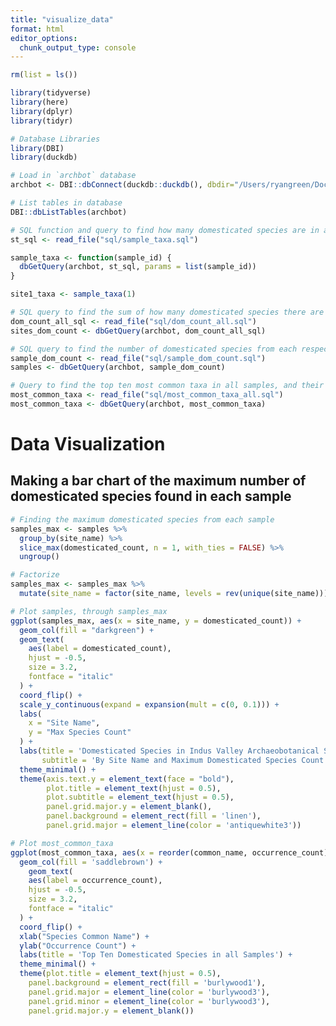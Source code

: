 ```yaml
---
title: "visualize_data"
format: html
editor_options: 
  chunk_output_type: console
---
```


```r
rm(list = ls())

library(tidyverse)
library(here)
library(dplyr)
library(tidyr)

# Database Libraries
library(DBI)
library(duckdb)
```

```r
# Load in `archbot` database
archbot <- DBI::dbConnect(duckdb::duckdb(), dbdir="/Users/ryangreen/Documents/Main/UCSB_MEDS/EDS_213_DataManagement/Indus_Archaeobotanical/archbot.db")
```

```r
# List tables in database
DBI::dbListTables(archbot)
```

```r
# SQL function and query to find how many domesticated species are in a sample of choice
st_sql <- read_file("sql/sample_taxa.sql")

sample_taxa <- function(sample_id) {
  dbGetQuery(archbot, st_sql, params = list(sample_id))
}

site1_taxa <- sample_taxa(1)
```

```r
# SQL query to find the sum of how many domesticated species there are at every site
dom_count_all_sql <- read_file("sql/dom_count_all.sql")
sites_dom_count <- dbGetQuery(archbot, dom_count_all_sql)
```

```r
# SQL query to find the number of domesticated species from each respective sample
sample_dom_count <- read_file("sql/sample_dom_count.sql")
samples <- dbGetQuery(archbot, sample_dom_count)
```

```r
# Query to find the top ten most common taxa in all samples, and their scientific/common names
most_common_taxa <- read_file("sql/most_common_taxa_all.sql")
most_common_taxa <- dbGetQuery(archbot, most_common_taxa)
```

# Data Visualization
## Making a bar chart of the maximum number of domesticated species found in each sample

```r
# Finding the maximum domesticated species from each sample
samples_max <- samples %>%
  group_by(site_name) %>%
  slice_max(domesticated_count, n = 1, with_ties = FALSE) %>%
  ungroup()

# Factorize
samples_max <- samples_max %>%
  mutate(site_name = factor(site_name, levels = rev(unique(site_name))))
```

```r
# Plot samples, through samples_max
ggplot(samples_max, aes(x = site_name, y = domesticated_count)) +
  geom_col(fill = "darkgreen") +
  geom_text(
    aes(label = domesticated_count),
    hjust = -0.5,
    size = 3.2,
    fontface = "italic"
  ) +
  coord_flip() +
  scale_y_continuous(expand = expansion(mult = c(0, 0.1))) +
  labs(
    x = "Site Name",
    y = "Max Species Count"
  ) +
  labs(title = 'Domesticated Species in Indus Valley Archaeobotanical Samples',
       subtitle = 'By Site Name and Maximum Domesticated Species Count') +
  theme_minimal() +
  theme(axis.text.y = element_text(face = "bold"),
        plot.title = element_text(hjust = 0.5),
        plot.subtitle = element_text(hjust = 0.5),
        panel.grid.major.y = element_blank(),
        panel.background = element_rect(fill = 'linen'),
        panel.grid.major = element_line(color = 'antiquewhite3'))
```

```r
# Plot most_common_taxa
ggplot(most_common_taxa, aes(x = reorder(common_name, occurrence_count), y = occurrence_count)) +
  geom_col(fill = 'saddlebrown') +
    geom_text(
    aes(label = occurrence_count),
    hjust = -0.5,
    size = 3.2,
    fontface = "italic"
  ) +
  coord_flip() +
  xlab("Species Common Name") +
  ylab("Occurrence Count") +
  labs(title = 'Top Ten Domesticated Species in all Samples') +
  theme_minimal() +
  theme(plot.title = element_text(hjust = 0.5),
    panel.background = element_rect(fill = 'burlywood1'),
    panel.grid.major = element_line(color = 'burlywood3'),
    panel.grid.minor = element_line(color = 'burlywood3'),
    panel.grid.major.y = element_blank())
```

